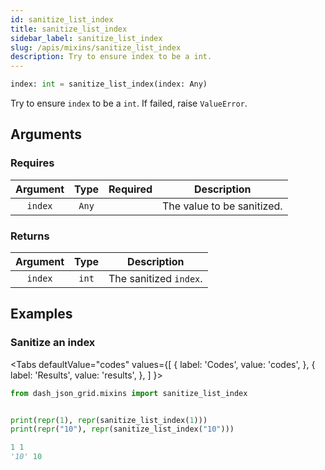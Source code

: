 ```yaml
---
id: sanitize_list_index
title: sanitize_list_index
sidebar_label: sanitize_list_index
slug: /apis/mixins/sanitize_list_index
description: Try to ensure index to be a int.
---
```





<APITopBar type="func" isPrivate={true} source="mixins.py#L55" />

```python
index: int = sanitize_list_index(index: Any)
```

Try to ensure `index` to be a `int`. If failed, raise `ValueError`.

## Arguments

### Requires

| Argument | Type  |             Required              | <center>Description</center> |
| :------: | :---: | :-------------------------------: | ---------------------------- |
| `index`  | `Any` | <InlineIcon icon={vsiCheckIcon}/> | The value to be sanitized.   |

### Returns

| Argument | Type  | <center>Description</center> |
| :------: | :---: | :--------------------------- |
| `index`  | `int` | The sanitized `index`.       |

## Examples

### <IconObjType type="term"/> Sanitize an index

<Tabs
  defaultValue="codes"
  values={[
    { label: 'Codes', value: 'codes', },
    { label: 'Results', value: 'results', },
  ]
}>

<TabItem value="codes">

```python title="sanitize_an_index.py" showLineNumbers
from dash_json_grid.mixins import sanitize_list_index


print(repr(1), repr(sanitize_list_index(1)))
print(repr("10"), repr(sanitize_list_index("10")))
```

</TabItem>

<TabItem value="results">

```python
1 1
'10' 10
```

</TabItem>

</Tabs>
